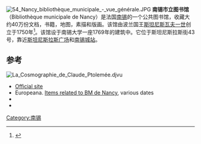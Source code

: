 [[Image:54_Nancy_bibliothèque_municipale_-_vue_générale.JPG|thumb]]
'''南锡市立图书馆'''（Bibliothèque municipale de Nancy）是法国[[南锡|南锡]]的一个公共图书馆，收藏大约40万份文档，书籍，地图，素描和版画。该馆由波兰国王[[斯坦尼斯瓦夫一世|斯坦尼斯瓦夫一世]]创立于1750年<ref>{{cite book |title=American Library Annual: 1914-1915 }}</ref>。该馆设于南锡大学一座1769年的建筑中。它位于斯坦尼斯拉斯街43号，靠近[[斯坦尼斯拉斯广场|斯坦尼斯拉斯广场]]和[[南锡城站|南锡城站]]。

==参考==
[[File:La_Cosmographie_de_Claude_Ptolemée.djvu|page=9]]
{{reflist}}
* [https://web.archive.org/web/20121029072910/http://www1.nancy.fr/culturelle/bibliotheque/la-bibliotheque-municipale.html Official site]
* Europeana. [http://www.europeana.eu/portal/search.html?query=who%3ABibliothèque+municipale+nancy Items related to BM de Nancy], various dates
* {{cite book |title=Catalogue des incunables de la Bibliothèque publique de Nancy (1466-1500) |year= 1883 |url=http://archive.org/details/cataloguedesinc00favigoog |language=fr }}
*{{Cite book |publisher = Impr. A. Crépin-Leblond |url = http://openlibrary.org/books/OL20455415M/Catalogue_des_livres_et_documents_imprimés_du_Fonds_lorrain_de_la_... |title = Catalogue des livres et documents imprimés du Fonds lorrain de la Bibliothèque municipale de Nancy |publication-date = 1898 |language=fr |oclc = 11997219 }}
{{coord|48|41|31|N|6|10|44|E|scale:700_region:FR|display=title}}
[[Category:南锡|Category:南锡]]
